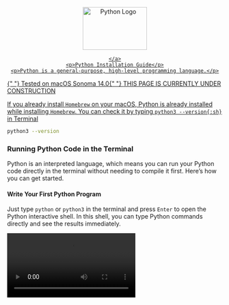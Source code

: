 
<div align="center">
    <a href="https://www.python.org/">
        <img src="https://www.vectorlogo.zone/logos/python/python-icon.svg" alt="Python Logo" width="150" height="100" />

    </a>
    <p>Python Installation Guide</p>
    <p>Python is a general-purpose, high-level programming language.</p>

</div>

<Callout emoji="👾" type="info">
  {" "}
  Tested on macOS Sonoma 14.0{" "}
</Callout>

<Callout type="warning" emoji="⚠️">
  THIS PAGE IS CURRENTLY UNDER CONSTRUCTION
</Callout>

If you already install `Homebrew` on your macOS, Python is already installed while installing `Homebrew`. You can check it by typing `python3 --version{:sh}` in Terminal

```bash copy filename="sh"
python3 --version
```

### Running Python Code in the Terminal

Python is an interpreted language, which means you can run your Python code directly in the terminal without needing to compile it first. Here’s how you can get started.

#### Write Your First Python Program

Just type `python` or `python3` in the terminal and press `Enter` to open the Python interactive shell. In this shell, you can type Python commands directly and see the results immediately.

<Video src="https://raw.githubusercontent.com/ape-docs/kiwis.med/main/assets/docs/cs111/python_hello_world.mov" />

<Callout>
to exit the interactive shell, type `exit()` or press `Ctrl + D`.
</Callout>